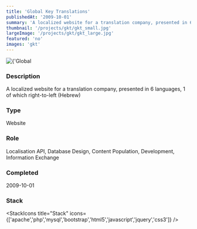```yaml
---
title: 'Global Key Translations'
publishedAt: '2009-10-01'
summary: 'A localized website for a translation company, presented in 6 languages, 1 of which right-to-left (Hebrew)'
thumbnail: '/projects/gkt/gkt_small.jpg'
largeImage: '/projects/gkt/gkt_large.jpg'
featured: 'no'
images: 'gkt'
---
```


<div className="relative w-full h-[400px] sm:h-[600px] md:h-[760px] lg:h-[920px]">
  <Image
    alt={'Global Key Translations'}
    src={'/projects/gkt/gkt.jpg'}
    sizes="(max-width: 640px) 100%, 100%"
    fill={true}
    priority
    style={{
      objectFit: 'contain'
    }}
  />
</div>

### Description

A localized website for a translation company, presented in 6 languages, 1 of which right-to-left (Hebrew)


### Type

Website

### Role

Localisation API, Database Design, Content Population, Development, Information Exchange

### Completed
2009-10-01



### Stack

<StackIcons
  title="Stack"
  icons={['apache','php','mysql','bootstrap','html5','javascript','jquery','css3']}
  />
